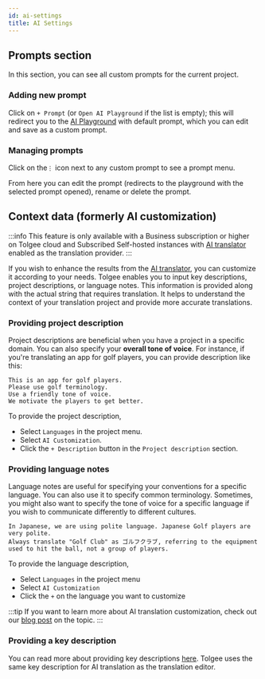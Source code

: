 ```yaml
---
id: ai-settings
title: AI Settings
---
```



## Prompts section

<ScreenshotWrapper
  alt="Providing project description"
  src="/img/docs/platform/ai-settings/prompts-list.webp"
/>

In this section, you can see all custom prompts for the current project. 

### Adding new prompt

Click on `+ Prompt` (or `Open AI Playground` if the list is empty); this will redirect you to the
[AI Playground](../translation_process/ai_playground.mdx) with default prompt, which you can edit and save as a custom prompt.

### Managing prompts

Click on the`⋮` icon next to any custom prompt to see a prompt menu.

<ScreenshotWrapper
  alt="Providing project description"
  src="/img/docs/platform/ai-settings/prompts-menu.webp"
/>

From here you can edit the prompt (redirects to the playground with the selected prompt opened), rename or delete the prompt.

## Context data (formerly AI customization)

:::info
This feature is only available with a Business subscription or higher on Tolgee cloud and Subscribed Self-hosted
instances with [AI translator](/platform/translation_process/ai_translator) enabled as the translation provider.
:::

If you wish to enhance the results from the [AI translator](/platform/translation_process/ai_translator),
you can customize it according to your needs. Tolgee enables you to input key descriptions,
project descriptions, or language notes. This information is provided along with the actual string
that requires translation. It helps to understand the context of your translation project and provide
more accurate translations.

### Providing project description

Project descriptions are beneficial when you have a project in a specific domain.
You can also specify your **overall tone of voice**.
For instance, if you're translating an app for golf players, you can provide description like this:

```text title="Example"
This is an app for golf players.
Please use golf terminology.
Use a friendly tone of voice.
We motivate the players to get better.
```

To provide the project description,

- Select `Languages` in the project menu.
- Select `AI Customization`.
- Click the `+ Description` button in the `Project description` section.

<ScreenshotWrapper
  alt="Providing project description"
  src="/img/docs/platform/ai-settings/project-description.webp"
/>

### Providing language notes

Language notes are useful for specifying your conventions for a specific language. You can also use it to specify common terminology.
Sometimes, you might also want to specify the tone of voice for a specific language
if you wish to communicate differently to different cultures.

```text title="Example for Japanese"
In Japanese, we are using polite language. Japanese Golf players are very polite.
Always translate "Golf Club" as ゴルフクラブ, referring to the equipment used to hit the ball, not a group of players.
```

To provide the language description,

- Select `Languages` in the project menu
- Select `AI Customization`
- Click the `+` on the language you want to customize

<ScreenshotWrapper
  alt="Providing language notes"
  src="/img/docs/platform/ai-settings/language-notes.webp"
/>

:::tip
If you want to learn more about AI translation customization, check out our
[blog post](/blog/releasing-ai-customizations) on the topic.
:::

### Providing a key description

You can read more about providing key descriptions [here](/platform/translation_keys/keys#key-description).
Tolgee uses the same key description for AI translation as the translation editor.
